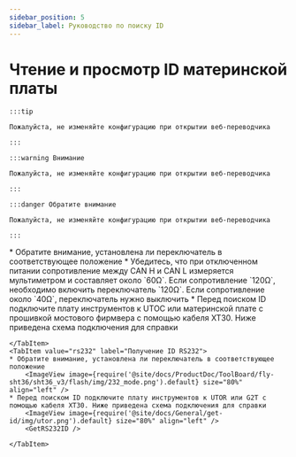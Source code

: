 ```yaml
---
sidebar_position: 5
sidebar_label: Руководство по поиску ID
---
```








# Чтение и просмотр ID материнской платы

    :::tip

    Пожалуйста, не изменяйте конфигурацию при открытии веб-переводчика

    :::

    :::warning Внимание

    Пожалуйста, не изменяйте конфигурацию при открытии веб-переводчика

    :::

    :::danger Обратите внимание

    Пожалуйста, не изменяйте конфигурацию при открытии веб-переводчика

    :::

<Tabs>
    <TabItem value="can" label="Получение UUID CANBus">
    * Обратите внимание, установлена ли переключатель в соответствующее положение
    * Убедитесь, что при отключенном питании сопротивление между CAN H и CAN L измеряется мультиметром и составляет около `60Ω`. Если сопротивление `120Ω`, необходимо включить переключатель `120Ω`. Если сопротивление около `40Ω`, переключатель нужно выключить
        <ImageView image={require('@site/docs/ProductDoc/ToolBoard/fly-sht36/sht36_v3/flash/img/120.png').default} size="80%" align="left" />              
    * Перед поиском ID подключите плату инструментов к UTOC или материнской плате с прошивкой мостового фирмвера с помощью кабеля XT30. Ниже приведена схема подключения для справки
        <ImageView image={require('@site/docs/General/get-id/img/utoc.png').default} size="80%" align="left" />       
        <GetCanbusUUID />

    </TabItem>
    <TabItem value="rs232" label="Получение ID RS232">
    * Обратите внимание, установлена ли переключатель в соответствующее положение
        <ImageView image={require('@site/docs/ProductDoc/ToolBoard/fly-sht36/sht36_v3/flash/img/232_mode.png').default} size="80%" align="left" />              
    * Перед поиском ID подключите плату инструментов к UTOR или G2T с помощью кабеля XT30. Ниже приведена схема подключения для справки
        <ImageView image={require('@site/docs/General/get-id/img/utor.png').default} size="80%" align="left" />              
        <GetRS232ID />

    </TabItem>
</Tabs>